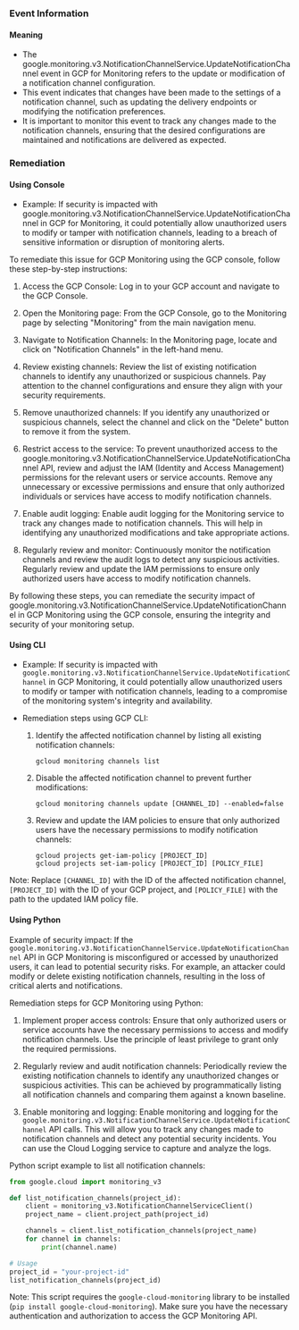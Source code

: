 
### Event Information

#### Meaning

- The google.monitoring.v3.NotificationChannelService.UpdateNotificationChannel event in GCP for Monitoring refers to the update or modification of a notification channel configuration.
- This event indicates that changes have been made to the settings of a notification channel, such as updating the delivery endpoints or modifying the notification preferences.
- It is important to monitor this event to track any changes made to the notification channels, ensuring that the desired configurations are maintained and notifications are delivered as expected.

### Remediation

#### Using Console

- Example: If security is impacted with google.monitoring.v3.NotificationChannelService.UpdateNotificationChannel in GCP for Monitoring, it could potentially allow unauthorized users to modify or tamper with notification channels, leading to a breach of sensitive information or disruption of monitoring alerts.

To remediate this issue for GCP Monitoring using the GCP console, follow these step-by-step instructions:

1. Access the GCP Console: Log in to your GCP account and navigate to the GCP Console.

2. Open the Monitoring page: From the GCP Console, go to the Monitoring page by selecting "Monitoring" from the main navigation menu.

3. Navigate to Notification Channels: In the Monitoring page, locate and click on "Notification Channels" in the left-hand menu.

4. Review existing channels: Review the list of existing notification channels to identify any unauthorized or suspicious channels. Pay attention to the channel configurations and ensure they align with your security requirements.

5. Remove unauthorized channels: If you identify any unauthorized or suspicious channels, select the channel and click on the "Delete" button to remove it from the system.

6. Restrict access to the service: To prevent unauthorized access to the google.monitoring.v3.NotificationChannelService.UpdateNotificationChannel API, review and adjust the IAM (Identity and Access Management) permissions for the relevant users or service accounts. Remove any unnecessary or excessive permissions and ensure that only authorized individuals or services have access to modify notification channels.

7. Enable audit logging: Enable audit logging for the Monitoring service to track any changes made to notification channels. This will help in identifying any unauthorized modifications and take appropriate actions.

8. Regularly review and monitor: Continuously monitor the notification channels and review the audit logs to detect any suspicious activities. Regularly review and update the IAM permissions to ensure only authorized users have access to modify notification channels.

By following these steps, you can remediate the security impact of google.monitoring.v3.NotificationChannelService.UpdateNotificationChannel in GCP Monitoring using the GCP console, ensuring the integrity and security of your monitoring setup.

#### Using CLI

- Example: If security is impacted with `google.monitoring.v3.NotificationChannelService.UpdateNotificationChannel` in GCP Monitoring, it could potentially allow unauthorized users to modify or tamper with notification channels, leading to a compromise of the monitoring system's integrity and availability.

- Remediation steps using GCP CLI:
  1. Identify the affected notification channel by listing all existing notification channels:
     ```
     gcloud monitoring channels list
     ```

  2. Disable the affected notification channel to prevent further modifications:
     ```
     gcloud monitoring channels update [CHANNEL_ID] --enabled=false
     ```

  3. Review and update the IAM policies to ensure that only authorized users have the necessary permissions to modify notification channels:
     ```
     gcloud projects get-iam-policy [PROJECT_ID]
     gcloud projects set-iam-policy [PROJECT_ID] [POLICY_FILE]
     ```

Note: Replace `[CHANNEL_ID]` with the ID of the affected notification channel, `[PROJECT_ID]` with the ID of your GCP project, and `[POLICY_FILE]` with the path to the updated IAM policy file.

#### Using Python

Example of security impact: If the `google.monitoring.v3.NotificationChannelService.UpdateNotificationChannel` API in GCP Monitoring is misconfigured or accessed by unauthorized users, it can lead to potential security risks. For example, an attacker could modify or delete existing notification channels, resulting in the loss of critical alerts and notifications.

Remediation steps for GCP Monitoring using Python:

1. Implement proper access controls: Ensure that only authorized users or service accounts have the necessary permissions to access and modify notification channels. Use the principle of least privilege to grant only the required permissions.

2. Regularly review and audit notification channels: Periodically review the existing notification channels to identify any unauthorized changes or suspicious activities. This can be achieved by programmatically listing all notification channels and comparing them against a known baseline.

3. Enable monitoring and logging: Enable monitoring and logging for the `google.monitoring.v3.NotificationChannelService.UpdateNotificationChannel` API calls. This will allow you to track any changes made to notification channels and detect any potential security incidents. You can use the Cloud Logging service to capture and analyze the logs.

Python script example to list all notification channels:

```python
from google.cloud import monitoring_v3

def list_notification_channels(project_id):
    client = monitoring_v3.NotificationChannelServiceClient()
    project_name = client.project_path(project_id)

    channels = client.list_notification_channels(project_name)
    for channel in channels:
        print(channel.name)

# Usage
project_id = "your-project-id"
list_notification_channels(project_id)
```

Note: This script requires the `google-cloud-monitoring` library to be installed (`pip install google-cloud-monitoring`). Make sure you have the necessary authentication and authorization to access the GCP Monitoring API.

